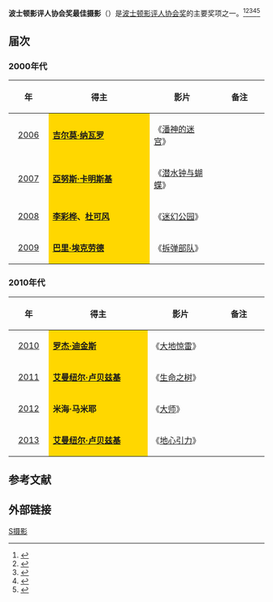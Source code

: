 '''波士顿影评人协会奖最佳摄影'''（{{lang-en|'''Boston Society of Film Critics Award for Best Cinematography'''}}）是[[波士顿影评人协会|波士顿影评人协会奖]]的主要奖项之一。<ref>{{cite web |url=http://yule.sohu.com/20131208/n391444193.shtml |title=波士顿影评人协会奖颁发 《为奴十二年》占六项 |accessdate=2013 |publisher=搜狐网 |work= |language=zh-hans |archive-date=2020-03-28 |archive-url=https://web.archive.org/web/20200328060021/https://yule.sohu.com/20131208/n391444193.shtml |dead-url=no }}</ref><ref>{{cite web |url=http://ent.sina.com.cn/m/f/2012-12-17/11073813272.shtml |title=波士顿影评人协会奖公布 《刺本-拉登》获最佳 |accessdate=2012 |publisher=新浪网 |work= |language=zh-hans |archive-date=2021-01-27 |archive-url=https://web.archive.org/web/20210127112905/http://ent.sina.com.cn/m/f/2012-12-17/11073813272.shtml |dead-url=no }}</ref><ref>{{cite web|url=http://ent.qq.com/a/20121210/000329.htm|title=波士顿影评人协会奖揭晓 《刺杀本拉登》夺最佳|accessdate=2012|publisher=腾讯网|work=|language=zh-hans|deadurl=yes|archiveurl=https://web.archive.org/web/20140328133025/http://ent.qq.com/a/20121210/000329.htm|archivedate=2014-03-28}}</ref><ref>{{cite web |url=http://ent.163.com/11/1214/14/7L8A73KM00034O55.html |title=波士顿影评人协会奖揭晓 《艺术家》获最佳影片 |accessdate=2011 |publisher=网易 |work= |language=zh-hans |archive-date=2021-01-25 |archive-url=https://web.archive.org/web/20210125203030/https://ent.163.com/11/1214/14/7L8A73KM00034O55.html |dead-url=no }}</ref><ref>{{cite web |url=http://ent.sina.com.cn/m/f/2011-12-12/11123505177.shtml |title=波士顿影评人协会奖：《艺术家》破《雨果》 |accessdate=2011 |publisher=新浪网 |work= |language=zh-hans |archive-date=2021-01-27 |archive-url=https://web.archive.org/web/20210127113028/http://ent.sina.com.cn/m/f/2011-12-12/11123505177.shtml |dead-url=no }}</ref>

== 届次 ==
=== 2000年代 ===
{| class="wikitable" width="95%" cellpadding="5"
|-
!width="100"|年
!width="450"|得主
!width="250"|影片
!width="200"|备注
|-
|style="text-align:center;"| [[第27届波士顿影评人协会奖|2006]] || style="background:#FFD700;" | '''[[吉尔莫·纳瓦罗|吉尔莫·纳瓦罗]]''' || 《[[潘神的迷宫|潘神的迷宫]]》 ||  
|-
|style="text-align:center;"| [[第28届波士顿影评人协会奖|2007]] || style="background:#FFD700;" | '''[[亞努斯·卡明斯基|亞努斯·卡明斯基]]''' || 《[[潜水钟与蝴蝶_(电影)|潜水钟与蝴蝶]]》 ||  
|-
|style="text-align:center;"| [[第29届波士顿影评人协会奖|2008]] ||  style="background:#FFD700;" | '''[[李彩桦|李彩桦]]、[[杜可风|杜可风]]''' || 《[[迷幻公园_(电影)|迷幻公园]]》 || 
|-
|style="text-align:center;"| [[第30届波士顿影评人协会奖|2009]] ||  style="background:#FFD700;" |'''[[巴里·埃克劳德|巴里·埃克劳德]]''' || 《[[拆弹部队|拆弹部队]]》 ||  
|}

=== 2010年代 ===
{| class="wikitable" width="95%" cellpadding="5"
|-
!width="100"|年
!width="450"|得主
!width="250"|影片
!width="200"|备注
|-
|style="text-align:center;"| [[第31届波士顿影评人协会奖|2010]] ||  style="background:#FFD700;" | '''[[罗杰·迪金斯|罗杰·迪金斯]]''' || 《[[大地惊雷|大地惊雷]]》 ||  
|-
|style="text-align:center;"| [[第32届波士顿影评人协会奖|2011]] ||  style="background:#FFD700;" | '''[[艾曼纽尔·卢贝兹基|艾曼纽尔·卢贝兹基]]''' || 《[[生命之树_(电影)|生命之树]]》 ||  
|-
|style="text-align:center;"| [[第33届波士顿影评人协会奖|2012]] ||  style="background:#FFD700;" | '''米海·马米耶'''|| 《[[大师_(电影)|大师]]》 || 
|-
|style="text-align:center;"| [[第34届波士顿影评人协会奖|2013]] || style="background:#FFD700;" | '''[[艾曼纽尔·卢贝兹基|艾曼纽尔·卢贝兹基]]'''||  《[[地心引力_(电影)|地心引力]]》 ||  
|}

==参考文献==
{{reflist}}

== 外部链接 ==
{{波士顿影评人协会奖}}

[[Category:波士顿影评人协会奖|S摄影]]